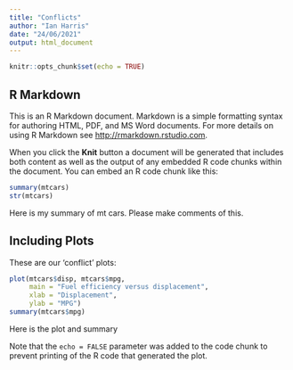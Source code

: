 ```yaml
---
title: "Conflicts"
author: "Ian Harris"
date: "24/06/2021"
output: html_document
---
```


```r
knitr::opts_chunk$set(echo = TRUE)
```

## R Markdown

This is an R Markdown document. Markdown is a simple formatting syntax for authoring HTML, PDF, and MS Word documents. For more details on using R Markdown see <http://rmarkdown.rstudio.com>.

When you click the **Knit** button a document will be generated that includes both content as well as the output of any embedded R code chunks within the document. You can embed an R code chunk like this:

```r
summary(mtcars)
str(mtcars)
```
Here is my summary of mt cars. Please make comments of this.

## Including Plots

These are our 'conflict' plots:

```r
plot(mtcars$disp, mtcars$mpg, 
     main = "Fuel efficiency versus displacement", 
     xlab = "Displacement", 
     ylab = "MPG")
summary(mtcars$mpg)
```
Here is the plot and summary


Note that the `echo = FALSE` parameter was added to the code chunk to prevent printing of the R code that generated the plot.
